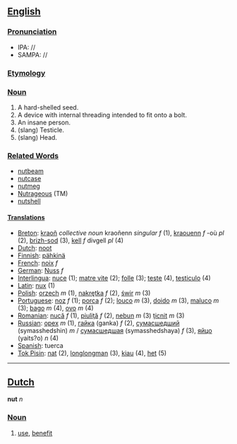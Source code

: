 ==[[English]]==
===[[Pronunciation]]===
*IPA: //
*SAMPA: //
===[[Etymology]]===
===[[Noun]]===
# A hard-shelled seed.
# A device with internal threading intended to fit onto a bolt.
# An insane person.
# (slang) Testicle.
# (slang) Head.
===[[Related Words]]===
*[[nutbeam]]
*[[nutcase]]
*[[nutmeg]]
*[[Nutrageous]] (TM)
*[[nutshell]]
====[[Translation]]s====
*[[Breton]]: [[kraoñ]] ''collective noun'' kraoñenn ''singular f'' (1), [[kraouenn]] ''f'' -où ''pl'' (2), [[brizh-sod]] (3), [[kell]] ''f'' divgell ''pl'' (4)
*[[Dutch]]: [[noot]]
*[[Finnish]]: [[pähkinä]]
*[[French]]: [[noix]] ''f''
*[[German]]: [[Nuss]] ''f''
*[[Interlingua]]: [[nuce]] (1); [[matre vite]] (2); [[folle]] (3); [[teste]] (4), [[testiculo]] (4)
*[[Latin]]: [[nux]] (1)
*[[Polish]]: [[orzech]] ''m'' (1), [[nakrętka]] ''f'' (2), [[świr]] ''m'' (3)
*[[Portuguese]]: [[noz]] ''f'' (1); [[porca]] ''f'' (2); [[louco]] ''m'' (3), [[doido]] ''m'' (3), [[maluco]] ''m'' (3); [[bago]] ''m'' (4), [[ovo]] ''m'' (4)
*[[Romanian]]: [[nucă]] ''f'' (1), [[piuliţă]] ''f'' (2), [[nebun]] ''m'' (3) [[ţicnit]] ''m'' (3)
*[[Russian]]: [[орех]] ''m'' (1), [[гайка]] (ganka) ''f'' (2), [[сумасшедший]] (symasshedshin) ''m'' / [[сумасшедшая]] (symasshedshaya) ''f'' (3), [[яйцо]] (yaits?o) ''n'' (4)
*[[Spanish]]: tuerca
*[[Tok Pisin]]: [[nat]] (2), [[longlongman]] (3), [[kiau]] (4), [[het]] (5)

----

==[[Dutch]]==

'''nut''' ''n''

===[[Noun]]===

# [[use]], [[benefit]]